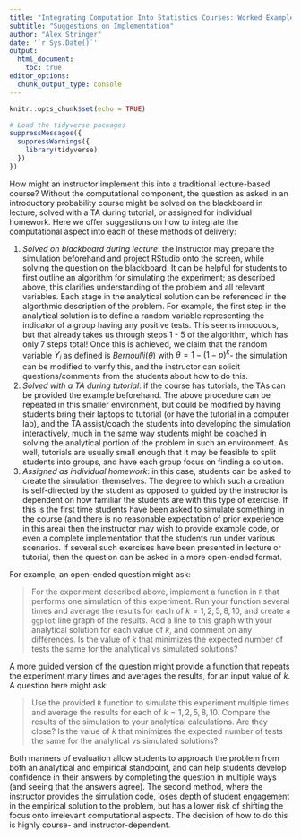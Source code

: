 ```yaml
---
title: "Integrating Computation Into Statistics Courses: Worked Example"
subtitle: "Suggestions on Implementation"
author: "Alex Stringer"
date: '`r Sys.Date()`'
output: 
  html_document:
    toc: true
editor_options: 
  chunk_output_type: console
---
```


```r
knitr::opts_chunk$set(echo = TRUE)
```
```r
# Load the tidyverse packages
suppressMessages({
  suppressWarnings({
    library(tidyverse)
  })
})
```


How might an instructor implement this into a traditional lecture-based course? Without the computational component, the question as asked in an introductory probability course might be solved on the blackboard in lecture, solved with a TA during tutorial, or assigned for individual homework. Here we offer suggestions on how to integrate the computational aspect into each of these methods of delivery:

1) *Solved on blackboard during lecture*: the instructor may prepare the simulation beforehand and project RStudio onto the screen, while solving the question on the blackboard. It can be helpful for students to first outline an algorithm for simulating the experiment; as described above, this clarifies understanding of the problem and all relevant variables. Each stage in the analytical solution can be referenced in the algorthmic description of the problem. For example, the first step in the analytical solution is to define a random variable representing the indicator of a group having any positive tests. This seems innocuous, but that already takes us through steps 1 - 5 of the algorithm, which has only 7 steps total! Once this is achieved, we claim that the random variable $Y_{i}$ as defined is $Bernoulli(\theta)$ with $\theta = 1 - (1-p)^{k}$- the simulation can be modified to verify this, and the instructor can solicit questions/comments from the students about how to do this.
1) *Solved with a TA during tutorial*: if the course has tutorials, the TAs can be provided the example beforehand. The above procedure can be repeated in this smaller environment, but could be modified by having students bring their laptops to tutorial (or have the tutorial in a computer lab), and the TA assist/coach the students into developing the simulation interactively, much in the same way students might be coached in solving the analytical portion of the problem in such an environment. As well, tutorials are usually small enough that it may be feasible to split students into groups, and have each group focus on finding a solution.
1) *Assigned as individual homework*: in this case, students can be asked to create the simulation themselves. The degree to which such a creation is self-directed by the student as opposed to guided by the instructor is dependent on how familiar the students are with this type of exercise. If this is the first time students have been asked to simulate something in the course (and there is no reasonable expectation of prior experience in this area) then the instructor may wish to provide example code, or even a complete implementation that the students run under various scenarios. If several such exercises have been presented in lecture or tutorial, then the question can be asked in a more open-ended format.

For example, an open-ended question might ask:

> For the experiment described above, implement a function in `R` that performs one simulation of this experiment. Run your function several times and average the results for each of $k = 1,2,5,8,10$, and create a `ggplot` line graph of the results. Add a line to this graph with your analytical solution for each value of $k$, and comment on any differences. Is the value of $k$ that minimizes the expected number of tests the same for the analytical vs simulated solutions?

A more guided version of the question might provide a function that repeats the experiment many times and averages the results, for an input value of $k$. A question here might ask:

> Use the provided `R` function to simulate this experiment multiple times and average the results for each of $k = 1,2,5,8,10$. Compare the results of the simulation to your analytical calculations. Are they close? Is the value of $k$ that minimizes the expected number of tests the same for the analytical vs simulated solutions?

Both manners of evaluation allow students to approach the problem from both an analytical and empirical standpoint, and can help students develop confidence in their answers by completing the question in multiple ways (and seeing that the answers agree). The second method, where the instructor provides the simulation code, loses depth of student engagement in the empirical solution to the problem, but has a lower risk of shifting the focus onto irrelevant computational aspects. The decision of how to do this is highly course- and instructor-dependent.
